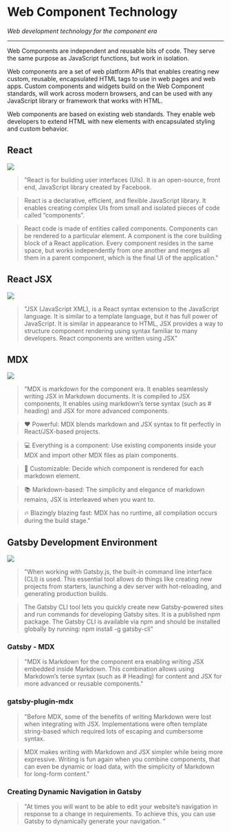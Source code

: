 

# Web Component Technology

*Web development technology for the component era*

***

Web Components are independent and reusable bits of code. They serve the same purpose as JavaScript functions, but work in isolation.

Web components are a set of web platform APIs that enables creating new custom, reusable, encapsulated HTML tags to use in web pages and web apps. Custom components and widgets build on the Web Component standards, will work across modern browsers, and can be used with any JavaScript library or framework that works with HTML.

Web components are based on existing web standards. They enable web developers to extend HTML with new elements with encapsulated styling and custom behavior.


## React

<img height={100} src={reactLogo} />

> "React is for building user interfaces (UIs). It is an open-source, front end, JavaScript library created by Facebook.


> React is a declarative, efficient, and flexible JavaScript library. It enables creating complex UIs from small and isolated pieces of code called “components”.

>  React code is made of entities called components. Components can be rendered to a particular element. A component is the core building block of a React application. Every component resides in the same space, but works independently from one another and merges all them in a parent component, which is the final UI of the application."


## React JSX

<img height={150} src={webComponents} />

> "JSX (JavaScript XML), is a React syntax extension to the JavaScript language. It is similar to a template language, but it has full power of JavaScript. It is similar in appearance to HTML, JSX provides a way to structure component rendering using syntax familiar to many developers. React components are written using JSX"
 


## MDX

<img height={60} src={mdxLogo} /> 

>  "MDX is markdown for the component era. It enables seamlessly writing JSX in Markdown documents. It is compiled to JSX components, It enables using markdown’s terse syntax (such as # heading) and JSX for more advanced components.

>  ❤️ Powerful: MDX blends markdown and JSX syntax to fit perfectly in React/JSX-based projects.

>  💻 Everything is a component: Use existing components inside your MDX and import other MDX files as plain components.

>  🔧 Customizable: Decide which component is rendered for each markdown element.

>  📚 Markdown-based: The simplicity and elegance of markdown remains, JSX is interleaved when you want to.

>  🔥 Blazingly blazing fast: MDX has no runtime, all compilation occurs during the build stage."

## Gatsby Development Environment

<img height={72} src={gatsbyLogo} />

> "When working with Gatsby.js, the built-in command line interface (CLI) is used. This essential tool allows do things like creating new projects from starters, launching a dev server with hot-reloading, and generating production builds.

> The Gatsby CLI tool lets you quickly create new Gatsby-powered sites and run commands for developing Gatsby sites. It is a published npm package. The Gatsby CLI is available via npm and should be installed globally by running: npm install -g gatsby-cli"

### Gatsby - MDX
> "MDX is Markdown for the component era enabling writing JSX embedded inside Markdown. This combination allows using Markdown’s terse syntax (such as # Heading) for content and JSX for more advanced or reusable components."

### gatsby-plugin-mdx
 > "Before MDX, some of the benefits of writing Markdown were lost when integrating with JSX. Implementations were often template string-based which required lots of escaping and cumbersome syntax.

> MDX makes writing with Markdown and JSX simpler while being more expressive. Writing is fun again when you combine components, that can even be dynamic or load data, with the simplicity of Markdown for long-form content."

### Creating Dynamic Navigation in Gatsby 
> "At times you will want to be able to edit your website’s navigation in response to a change in requirements. To achieve this, you can use Gatsby to dynamically generate your navigation. "
